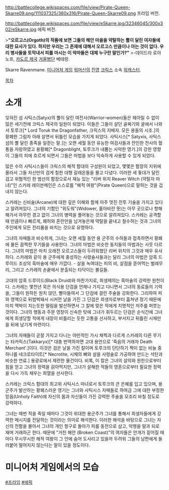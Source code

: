 http://battlecollege.wikispaces.com/file/view/Pirate-Queen-Skarre09.png/111037325/360x316/Pirate-Queen-Skarre09.png
프라임 버전.

http://battlecollege.wikispaces.com/file/view/eSkarre.jpg/32346045/300x302/eSkarre.jpg
에픽 버전.

>'''"오르고스(Orgoth)의 작품에 보면 그들의 해안 마을을 약탈하는 뿔이 달린 여자들에 대한 묘사가 있다. 하지만 우리는 그 존재에 대해서 오르고스 만큼이나 아는 것이 없다. 우리 병사들을 토막내서 피를 마시는 이 악마들은 대체 누구란 말인가?"'''
>-데이드라 로아노프, [[카도르 제국]] [[겨울병단]] 베테랑.

Skarre Ravenmane. [[미니어처 게임]] [[워머신]]의 [[진영]] [[크릭스]] 소속 [[워캐스터]].

[[목차]]
= 소개 =
잊혀진 섬 사틱스(Satyx)의 뿔이 달린 여전사(Warrior-women)들은 헤아릴 수 없이 많은 세기전에 크릭스 제국의 일원이 되었다. 이들은 그들이 살던 골짜기와 굴에서 나와서 토루크[* Lord Toruk the Dragonfather, 크릭스의 지배자. 모든 용들의 시조.]의 황폐한 그림자 아래 살면서 뒤틀린 모습을 가지게 되었다. 사틱시스[* Satyxis, 사틱스 섬의 뿔 달린 종족을 일컫는 말.]는 오랜 세월 동안 유능한 여검사들과 잔인한 전사의 혈통을 자랑하였고 용황폐[* Dragonblight, 토루크가 내뿜는 사악한 영기.]의 강한 영향이 그들의 피에 흐르게 되면서 그들은 마법을 보다 익숙하게 사용할 수 있게 되었다.

많은 수의 사틱시스들이 크릭스의 해적 함대의 구성원이 되었고, 몇몇은 함장의 지위에 올라서 그들 자신만의 검게 칠한 대형 갈레온들을 몰고 다녔다. 이러한 세 돛대가 달린 검고 위협적인 한 범선의 함장으로서 재능 있는 "리버 위치 Reaver Witch (약탈자 마녀)"인 스카레 레이븐메인은 스스로를 "해적 여왕"(Pirate Queen)으로 말하는 것을 겁내지 않는다.

스카레는 신비술(Arcane)에 대한 깊은 이해와 함께 아주 멋진 전투 기술을 가지고 있다고 알려져있다. 그녀의 기함인 "위도워"(Widower, 홀아비란 뜻)는 아무 곳으로나 항해해가서 아무런 경고 없이 그녀의 병력을 풀어놓는 것으로 알려져있다. 스카레는 공격할때 만큼이나 빠르게, 폐허와 혼란만을 남겨놓은채 약탈을 끝내고 철수하는 것과 그녀의 주인에게 모든 전리품을 바치는 것으로 유명하다.

그녀의 자매들과 비슷하게, 그녀는 오랜 세월 동안 용 군주의 수하들과 접촉하면서 황폐에 물든 끔찍한 무기들을 사용한다. 그녀의 마법은 비슷한 동지들의 마법과는 사뭇 다르다. 그녀의 마법은 마치 오래전 오르고스들이 두려워했던 리버 위치의 그것과 매우 유사하다. 스카레와 같이 용 군주에게 충성하는 사령술사들과는 달리 그녀의 마법은 암흑 드루이드 조상의 흑마술에 매우 가깝다. - 살을 녹여대는 피의 비, 살점을 뜯어먹는 벌레무리, 그리고 스카레의 손끝에서 분출되는 타닥이는 불길들.

고대의 암흑 드루이드(Black Druid)와 마찬가지로, 희생제의는 흑마술의 강력한 원천이다. 스카레는 몇천년 묵은 의식용 단검을 언제나 가지고 다니면서 그녀의 동료들의 기력을, 그들이 원하든 원치 않던, 빨아들여서 그 단검에 걸린 주술을 강화한다. 그리하여 피와 영액으로 뒤범벅돼서 시커먼 날을 가진 그 단검은 희생자로부터 훔쳐낸 정기 때문에 마치 맥박이 치는듯한 떨림을 발산하면서 그 칼에 맞은 적에게 치명적인 저주를 퍼붓는 것이다. 그녀의 행동과 주문 영창이 신속한 탓에 그녀가 휘두르는 단검은 순식간에 그녀에게 희생당할 적에게 내장이 비틀리는 듯한 고통을 선사하고, 부서지고 뒤틀린 시체만을 뒤에 남기게 마련이다.

그녀의 자매들이 곧잘 가지고 다니는 야만적인 가시 채찍과 다르게 스카레의 다른 무기는 타카릭스(Takkaryx)[* 대충 번역하자면 고대 용언으로 '죽음의 거래자 Death Merchant'.]이다. 이것은 검은 날을 가진 칼이며 토루크의 단단하기 짝이 없는 비늘 중 하나를 네크로타이트[* Necrotite, 시체의 뼈와 살을 사령술로 가공하여 만드는 석탄과 비슷한 연료.] 용광로에서 제련한 물건이다. 비록, 이 칼은 그녀의 살의와 원한으로부터 힘을 얻고 그녀의 정력을 갉아먹지만, 그녀가 살해한 적들의 영혼으로부터 필요한 정력을 다시 가득 채우는 희열을 선사한다.

스카레는 크릭스 함대의 최고위 사틱시스 마녀로서 토루크의 큰 은혜를 입고 있으며, 용군주가 발산하는 황폐스러운 영기는 그녀와 사틱시스 자매들로 하여금 그에 대한 부정한 믿음(Unholy Faith)에 자신의 몸과 자신들이 가진 강력한 주술을 모조리 바칠 정도로 강력하다.

그녀는 매번 적을 죽일 때마다 그것이 위대한 용군주가 그녀를 통해서 희생자들에게 강력한 메시지를 전달하는 것이라는 의미로 해석한다. 이러한 해석을 바탕으로 그녀는 자신의 전함을 몰아서 그녀의 개인 항구로 돌아가 피를 동전으로 삼고, 악행을 말과 되로 재며 거래하곤 한다. 때문에 "거친 해안 (Broken Coast)"의 여자들은 안개가 짙어질 때마다 무시무시한 해적 여왕이 그 안에 숨어 도사리고 있을까 두려워 그들의 남편에게 들러붙어 떨어지지 않는다는 말이 있을 정도이다.


= 미니어처 게임에서의 모습 =
[http://battlecollege.wikispaces.com/mkiiSkarre #프라임]
[http://battlecollege.wikispaces.com/mkiiSkarre2 #에픽]
